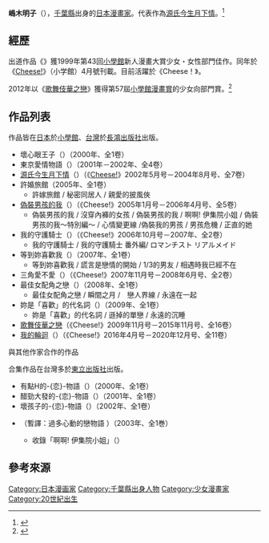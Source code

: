 
{{Japanese|japanese= 嶋木 あこ|kana=しまき あこ|romaji= Shimaki Ako}}
'''嶋木明子'''（{{bd|19xx年|1月16日|catIdx=Shimaki Ako}}），[[千葉縣|千葉縣]]出身的[[日本漫畫家|日本漫畫家]]。代表作為[[源氏今生月下情|源氏今生月下情]]。<ref>{{Cite web |url=https://www.weblio.jp/content/%E5%B6%8B%E6%9C%A8%E3%81%82%E3%81%93 |title=嶋木あこ |access-date=2018-10-22 |archive-url=https://web.archive.org/web/20190916025245/https://www.weblio.jp/content/%E5%B6%8B%E6%9C%A8%E3%81%82%E3%81%93 |archive-date=2019-09-16 |dead-url=yes }}</ref>

== 經歷 ==
出道作品《{{lang|ja|いろはにほへと}}》獲1999年第43回[[小學館|小學館]]新人漫畫大賞少女・女性部門佳作。同年於《[[Cheese!|Cheese!]]》（小学館）4月號刊載。目前活躍於《Cheese！》。

2012年以《[[歌舞伎華之戀|歌舞伎華之戀]]》獲得第57屆[[小學館漫畫賞|小學館漫畫賞]]的少女向部門賞。<ref>{{Cite web |url=https://www.shogakukan.co.jp/mangasho/kako/ |title=小学館漫画賞：歴代受賞者 |accessdate=2018-10-22 |archive-date=2018-11-10 |archive-url=https://archive.today/20181110045854/https://www.shogakukan.co.jp/mangasho/kako/ |dead-url=no }}</ref>
==作品列表==
作品皆在[[日本|日本]]於[[小學館|小學館]]、[[台灣|台灣]]於[[長鴻出版社|長鴻出版社]]出版。
*壞心眼王子（{{lang-ja|恋に落ちた王子様}}）（2000年、全1卷）
*東京愛情物語（{{lang-ja|むちゃくちゃ大好き。}}）（2001年－2002年、全4卷）
*[[源氏今生月下情|源氏今生月下情]]（{{lang-ja|月下の君}}）（《[[Cheese!|Cheese!]]》2002年5月号－2004年8月号、全7卷）
*許婚旅館（2005年、全1卷）
**許嫁旅館 / 秘密同居人 / 親愛的披風俠
*[[偽裝男孩的我|偽裝男孩的我]]（{{lang-ja|僕になった私}}）（《Cheese!》2005年1月号－2006年4月号、全5卷）
**偽裝男孩的我 / 沒穿內褲的女孩 / 偽裝男孩的我 / 啊啊! 伊集院小姐 / 偽裝男孩的我〜特別編〜 / 心情變更線 /偽裝我的男孩 / 男孩危機 / 正直的她
*我的守護騎士（{{lang-ja|となりの守護神}}）（《Cheese!》2006年10月号－2007年、全2卷）
**我的守護騎士 / 我的守護騎士 番外編/ ロマンチスト リアルメイド
*等到妳喜歡我（{{lang-ja|好きになるまで待って}}）（2007年、全1卷）
**等到妳喜歡我 / 謊言是戀情的開始 / 1/3的男友 / 相遇時我已經不在
*三角愛不愛（{{lang-ja|トリプルKISS}}）（《Cheese!》2007年11月号－2008年6月号、全2卷）
*最佳女配角之戀（{{lang-ja|ひきたて役の恋}}）（2008年、全1卷）
**最佳女配角之戀 / 瞬間之月 /　戀人界線 / 永遠在一起
*妳是「喜歡」的代名詞（{{lang-ja|君は「好き」の代名詞}}）（2009年、全1卷）
**妳是「喜歡」的代名詞 / 遜掉的單戀 / 永遠的沉睡
*[[歌舞伎華之戀|歌舞伎華之戀]]（《Cheese!》2009年11月号－2015年11月号、全16卷）
*[[我的輪迴|我的輪迴]]（{{lang-ja|ぼくの輪廻}}）（《Cheese!》2016年4月号－2020年12月号、全11卷）
;與其他作家合作的作品
合集作品在台灣多於[[東立出版社|東立出版社]]出版。
*有點H的-{恋}-物語（{{lang-ja|ちょこっとHな恋物語}}）（2000年、全1卷）
*醋勁大發的-{恋}-物語（{{lang-ja|やきもちやきな恋物語}}）（2001年、全1卷）
*壞孩子的-{恋}-物語（{{lang-ja|悪いコたちの恋物語}}）（2002年、全1卷）
*{{lang|ja|どきどきしすぎの恋物語}}（暫譯：過多心動的戀物語<!--找不到-->）（2003年、全1巻）
**收錄「啊啊! 伊集院小姐」（{{lang-ja|あぁ! 伊集院さま}}）

==參考來源==
{{reflist}}
{{Authority control}}
{{DEFAULTSORT:Shimaki Ako}}
[[Category:日本漫画家|Category:日本漫画家]]
[[Category:千葉縣出身人物|Category:千葉縣出身人物]]
[[Category:少女漫畫家|Category:少女漫畫家]]
[[Category:20世紀出生|Category:20世紀出生]]